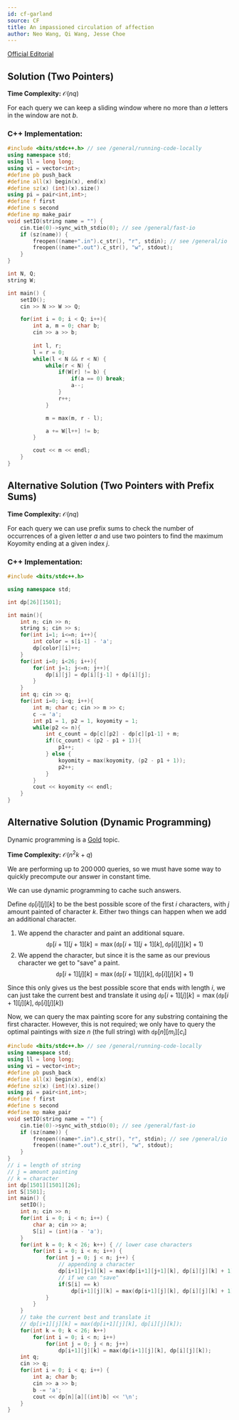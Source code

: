 ```yaml
---
id: cf-garland
source: CF
title: An impassioned circulation of affection
author: Neo Wang, Qi Wang, Jesse Choe
---
```


[Official Editorial](https://codeforces.com/blog/entry/52449)

## Solution (Two Pointers)

**Time Complexity:** $\mathcal{O}(nq)$

For each query we can keep a sliding window where no more than $a$ letters in the window are not $b$.

<LanguageSection>

<CPPSection>

### C++ Implementation:

```cpp
#include <bits/stdc++.h> // see /general/running-code-locally
using namespace std;
using ll = long long;
using vi = vector<int>;
#define pb push_back
#define all(x) begin(x), end(x)
#define sz(x) (int)(x).size()
using pi = pair<int,int>;
#define f first
#define s second
#define mp make_pair
void setIO(string name = "") {
	cin.tie(0)->sync_with_stdio(0); // see /general/fast-io
	if (sz(name)) {
		freopen((name+".in").c_str(), "r", stdin); // see /general/io
		freopen((name+".out").c_str(), "w", stdout);
	}
}

int N, Q;
string W;

int main() {
	setIO();
	cin >> N >> W >> Q;

	for(int i = 0; i < Q; i++){
		int a, m = 0; char b;
		cin >> a >> b;
		
		int l, r;
		l = r = 0;
		while(l < N && r < N) {
			while(r < N) {
				if(W[r] != b) {
					if(a == 0) break;
					a--;
				}
				r++;
			}

			m = max(m, r - l);

			a += W[l++] != b;
		}

		cout << m << endl;
	}
}
```

</CPPSection>

</LanguageSection>

## Alternative Solution (Two Pointers with Prefix Sums)

**Time Complexity:** $\mathcal{O}(nq)$

For each query we can use prefix sums to check the number of occurrences of a given letter $a$ and use two pointers to find the maximum Koyomity ending at a given index $j$.

<LanguageSection>

<CPPSection>

### C++ Implementation:

```cpp
#include <bits/stdc++.h>

using namespace std;

int dp[26][1501];

int main(){
	int n; cin >> n;
	string s; cin >> s;
	for(int i=1; i<=n; i++){
		int color = s[i-1] - 'a';
		dp[color][i]++;
	}
	for(int i=0; i<26; i++){
		for(int j=1; j<=n; j++){
			dp[i][j] = dp[i][j-1] + dp[i][j];
		}
	}
	int q; cin >> q;
	for(int i=0; i<q; i++){
		int m; char c; cin >> m >> c;
		c -= 'a';
		int p1 = 1, p2 = 1, koyomity = 1;
		while(p2 <= n){
			int c_count = dp[c][p2] - dp[c][p1-1] + m;
			if((c_count) < (p2 - p1 + 1)){
				p1++;
			} else {
				koyomity = max(koyomity, (p2 - p1 + 1));
				p2++;
			}
		}
		cout << koyomity << endl;
	}
}
```

</CPPSection>

</LanguageSection>

## Alternative Solution (Dynamic Programming)

<Warning>

Dynamic programming is a [Gold](/gold/intro-dp) topic.

</Warning>

**Time Complexity:** $\mathcal{O}(n^2k + q)$

We are performing up to $200\,000$ queries, so we must have some way to quickly precompute our answer in constant time.

We can use dynamic programming to cache such answers. 

Define $\texttt{dp}[i][j][k]$ to be the best possible score of the first $i$ characters, with $j$ amount painted of character $k$. Either two things can happen when we add an additional character.

1. We append the character and paint an additional square. <center>
$$\texttt{dp}[i+1][j+1][k] = \max(\texttt{dp}[i+1][j+1][k], \texttt{dp}[i][j][k] + 1)$$</center>
2. We append the character, but since it is the same as our previous character we get to "save" a paint.<center>$$\texttt{dp}[i+1][j][k] = \max(\texttt{dp}[i+1][j][k], \texttt{dp}[i][j][k] + 1)$$</center>


Since this only gives us the best possible score that ends with length $i$, we can just take the current best and translate it using $\texttt{dp}[i+1][j][k] = \max(\texttt{dp}[i+1][j][k], \texttt{dp}[i][j][k])$

Now, we can query the max painting score for any substring containing the first character. However, this is not required; we only have to query the optimal paintings with size $n$ (the full string) with $\texttt{dp}[n][m_i][c_i]$

<LanguageSection>

<CPPSection>

```cpp
#include <bits/stdc++.h> // see /general/running-code-locally
using namespace std;
using ll = long long;
using vi = vector<int>;
#define pb push_back
#define all(x) begin(x), end(x)
#define sz(x) (int)(x).size()
using pi = pair<int,int>;
#define f first
#define s second
#define mp make_pair
void setIO(string name = "") {
	cin.tie(0)->sync_with_stdio(0); // see /general/fast-io
	if (sz(name)) {
		freopen((name+".in").c_str(), "r", stdin); // see /general/io
		freopen((name+".out").c_str(), "w", stdout);
	}
}
// i = length of string
// j = amount painting
// k = character
int dp[1501][1501][26];
int S[1501];
int main() {
	setIO();
	int n; cin >> n;
	for(int i = 0; i < n; i++) {
		char a; cin >> a;
		S[i] = (int)(a - 'a');
	}
	for(int k = 0; k < 26; k++) { // lower case characters
		for(int i = 0; i < n; i++) {
			for(int j = 0; j < n; j++) {
				// appending a character
				dp[i+1][j+1][k] = max(dp[i+1][j+1][k], dp[i][j][k] + 1);
				// if we can "save"
				if(S[i] == k)
					dp[i+1][j][k] = max(dp[i+1][j][k], dp[i][j][k] + 1);
			}
		}
	}
	// take the current best and translate it
	// dp[i+1][j][k] = max(dp[i+1][j][k], dp[i][j][k]);
	for(int k = 0; k < 26; k++)
		for(int i = 0; i < n; i++)
			for(int j = 0; j < n; j++)
				dp[i+1][j][k] = max(dp[i+1][j][k], dp[i][j][k]);
	int q;
	cin >> q;
	for(int i = 0; i < q; i++) {
		int a; char b;
		cin >> a >> b;
		b -= 'a';
		cout << dp[n][a][(int)b] << '\n';
	}
}
```

</CPPSection>

</LanguageSection>
